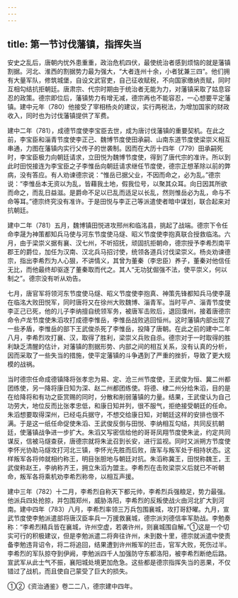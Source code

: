```yaml
---
---
---
```

title: 第一节讨伐藩镇，指挥失当
---



安史之乱后，唐朝内忧外患重重，政治危机四伏，最使统治者感到烦恼的就是藩镇割据。河北、淮西的割据势力最为强大，“大者连州十余，小者犹兼三四”。他们拥有大量军队，修筑城堡，自设文武官吏，自己征收赋税，不向国家缴纳贡赋，同时互相勾结抗拒朝廷。唐肃宗、代宗时期由于统治者无能为力，对藩镇采取了姑息容忍的政策。德宗即位后，藩镇势力有增无减，德宗再也不能容忍，一心想要平定藩镇。建中元年（780）他接受了宰相杨炎的建议，实行两税法，为增加国家的财政收入，同时也为讨伐藩镇提供了军费。

建中二年（781），成德节度使李宝臣去世，成为唐讨伐藩镇的重要契机。在此之前，李宝臣和淄青节度使李正己、魏博节度使田承嗣、山南东道节度使梁崇义相互串通，力图在藩镇内实行父传子的世袭制。因而在大历十四年（779）田承嗣死时，李宝臣极力向朝廷请求，立田悦为魏博节度使，得到了唐代宗的准许。所以到此时田悦接连为李宝臣之子李惟岳向朝廷请求继任节度使，德宗正想革除以前的弊病，没有答应。有人劝谏德宗说：“惟岳已据父业，不因而命之，必为乱。”德宗说：“李惟岳本无资以为乱，皆藉我土地，假我位号，以聚其众耳。向日因其所欲而命之，而乱日益滋。是爵命不足以已乱而适足以长乱，然则惟岳必为乱，命与不命等耳。”德宗终究没有准许。于是田悦与李正己等派遣使者暗中谋划，联合起来对抗朝廷。

建中二年（781）五月，魏博镇田悦进攻邢州和临洺县，挑起了战端。德宗下令任命李晟为神策都知兵马使与河东节度使马燧、昭义节度使李抱真联合授救临洺。六月，由于梁崇义据有襄、汉七州，不听招抚，顽固抗拒朝命，德宗授予李希烈南平郡王的爵位，加任为汉南、汉北兵马招讨使，统领各道兵讨伐梁崇义。杨炎劝谏德宗，指出李希烈为人心狠，不讲情义，其曾为董秦（李忠臣）养子，董秦对他信任无比，而他最终却驱逐了董秦取而代之。其人“无功犹倔强不法，使平崇义，何以制之”。德宗没有听从劝告。

七月，唐官军将领河东节度使马燧、昭义节度使李抱真、神策先锋都知兵马使李晟在临洺大败田悦军，同时唐将又在徐州大败魏博、淄青军。当时平卢、淄青节度使李正己已死，他的儿子李纳擅自统领军务，被唐军击败后，退回濮州，接着唐德宗命令卢龙节度使朱滔攻打成德李惟岳，李惟岳战败逃回恒州。这时藩镇内部出现了一些矛盾，李惟岳的部下王武俊杀死了李惟岳，投降了唐朝。在此之前的建中二年八月，李希烈攻打襄、汉，取得了胜利，梁崇义兵败自杀。德宗对于一时取得的胜利缺乏清醒的估计，对藩镇的割据形势、内部之间的相互关系，没有认真的分析，因而采取了一些失当的措施，使平定藩镇的斗争遇到了严重的挫折，导致了更大规模的战祸。

当时德宗任命成德镇降将张孝忠为易、定、沧三州节度使，王武俊为恒、冀二州都团练使，另一降将康日知为深、赵二州都团练使。将德、棣二州分给朱滔，目的是在给降将和有功之臣赏赐的同时，分散和削弱藩镇的力量。结果，王武俊认为自己功劳大，地位反而比张孝忠低，和康日知并列，很不服气，拒绝接受朝廷的任命。朱滔想要取得深州，已经屯兵据守，不想交给康日知，对朝廷这样的安排也很不满。于是这一纸任命促使朱滔、王武俊反倒与田悦、李纳相互勾结，共同反抗朝廷，使藩镇战争进一步扩大。朱滔又写密信给他的哥哥凤翔节度使朱泚，约定共同谋反，信被马燧查获，唐德宗就将朱泚召到长安，进行监视。同时又派朔方节度使李怀光协助马燧攻打河北三镇，李怀光先胜而后败，唐军与叛军处于相持状态。这样叛军各将帅就相约称王，明目张胆地与朝廷对抗。朱滔称冀王，田悦称魏王，王武俊称赵王，李纳称齐王，拥立朱滔为盟主。李希烈在击败梁崇义后就已不听朝命，叛军各将乘机劝李希烈称帝，以相互声援。

建中三年（782）十二月，李希烈自称天下都元帅，李希烈兵强粮足，势力最强。他派兵四处抢掠，并包围郑州，威胁洛阳，李希烈的反叛使战火由河北扩大到河南。建中四年（783）八月，李希烈率领三万兵包围襄城，攻打哥舒曜。九月，宣武节度使李勉派遣部将唐汉臣率兵一万援救襄城，德宗派刘德信率军助战。李勉奏称：“李希烈精兵皆在襄城，许州空虚，若袭许州，则襄城围自解。”①这是一个切实可行的积极建议，但是李勉派遣二将奔往许州，未到数十里，德宗就派遣中使责备李勉违背诏令，将二将追回，结果遭到许州叛军的拦击，官军大败，死伤过半。李希烈的军队掠夺到伊阙，李勉派四千人加强防守东都洛阳，被李希烈断绝后路。宣武军从此士气不振，襄阳城处境更加危急。这些都是德宗指挥失当的恶果，不仅错过了战机，而且使自己蒙受了巨大的损失。

①②《资治通鉴》卷二二八，德宗建中四年。